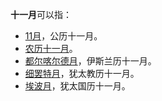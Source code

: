 '''十一月'''可以指：
*[[11月|11月]]，公历十一月。
*[[农历十一月|农历十一月]]。
*[[都尔喀尔德月|都尔喀尔德月]]，伊斯兰历十一月。
*[[细罢特月|细罢特月]]，犹太教历十一月。
*[[埃波月|埃波月]]，犹太国历十一月。

{{disambig|月11|Cat=時間消歧義}}